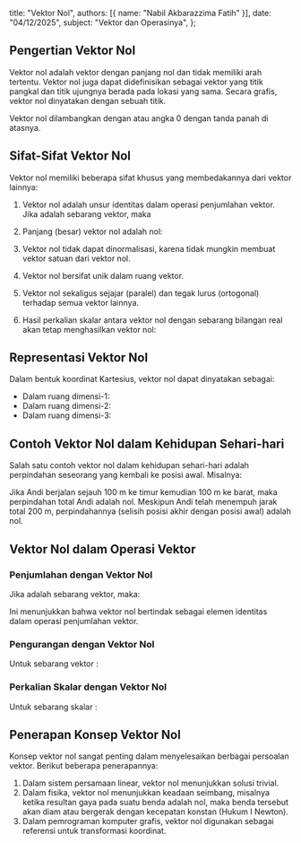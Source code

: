   title: "Vektor Nol",
  authors: [{ name: "Nabil Akbarazzima Fatih" }],
  date: "04/12/2025",
  subject: "Vektor dan Operasinya",
};

## Pengertian Vektor Nol

Vektor nol adalah vektor dengan panjang nol dan tidak memiliki arah tertentu. Vektor nol juga dapat didefinisikan sebagai vektor yang titik pangkal dan titik ujungnya berada pada lokasi yang sama. Secara grafis, vektor nol dinyatakan dengan sebuah titik.

Vektor nol dilambangkan dengan <InlineMath math="\vec{0}" /> atau angka 0 dengan tanda panah di atasnya.

## Sifat-Sifat Vektor Nol

Vektor nol memiliki beberapa sifat khusus yang membedakannya dari vektor lainnya:

1. Vektor nol adalah unsur identitas dalam operasi penjumlahan vektor. Jika <InlineMath math="\vec{a}" /> adalah sebarang vektor, maka <InlineMath math="\vec{a} + \vec{0} = \vec{a}" />

2. Panjang (besar) vektor nol adalah nol: <InlineMath math="|\vec{0}| = 0" />

3. Vektor nol tidak dapat dinormalisasi, karena tidak mungkin membuat vektor satuan dari vektor nol.

4. Vektor nol bersifat unik dalam ruang vektor.

5. Vektor nol sekaligus sejajar (paralel) dan tegak lurus (ortogonal) terhadap semua vektor lainnya.

6. Hasil perkalian skalar antara vektor nol dengan sebarang bilangan real akan tetap menghasilkan vektor nol: <InlineMath math="k \cdot \vec{0} = \vec{0}" />

## Representasi Vektor Nol

Dalam bentuk koordinat Kartesius, vektor nol dapat dinyatakan sebagai:

- Dalam ruang dimensi-1: <InlineMath math="\vec{0} = (0)" />
- Dalam ruang dimensi-2: <InlineMath math="\vec{0} = (0, 0)" />
- Dalam ruang dimensi-3: <InlineMath math="\vec{0} = (0, 0, 0)" />

## Contoh Vektor Nol dalam Kehidupan Sehari-hari

Salah satu contoh vektor nol dalam kehidupan sehari-hari adalah perpindahan seseorang yang kembali ke posisi awal. Misalnya:

Jika Andi berjalan sejauh 100 m ke timur kemudian 100 m ke barat, maka perpindahan total Andi adalah nol. Meskipun Andi telah menempuh jarak total 200 m, perpindahannya (selisih posisi akhir dengan posisi awal) adalah nol.

## Vektor Nol dalam Operasi Vektor

### Penjumlahan dengan Vektor Nol

Jika <InlineMath math="\vec{a}" /> adalah sebarang vektor, maka:

<BlockMath math="\vec{a} + \vec{0} = \vec{a}" />

Ini menunjukkan bahwa vektor nol bertindak sebagai elemen identitas dalam operasi penjumlahan vektor.

### Pengurangan dengan Vektor Nol

Untuk sebarang vektor <InlineMath math="\vec{a}" />:

<div className="flex flex-col gap-4">
  <BlockMath math="\vec{a} - \vec{0} = \vec{a}" />
  <BlockMath math="\vec{0} - \vec{a} = -\vec{a}" />
</div>

### Perkalian Skalar dengan Vektor Nol

Untuk sebarang skalar <InlineMath math="k" />:

<BlockMath math="k \cdot \vec{0} = \vec{0}" />

## Penerapan Konsep Vektor Nol

Konsep vektor nol sangat penting dalam menyelesaikan berbagai persoalan vektor. Berikut beberapa penerapannya:

1. Dalam sistem persamaan linear, vektor nol menunjukkan solusi trivial.
2. Dalam fisika, vektor nol menunjukkan keadaan seimbang, misalnya ketika resultan gaya pada suatu benda adalah nol, maka benda tersebut akan diam atau bergerak dengan kecepatan konstan (Hukum I Newton).
3. Dalam pemrograman komputer grafis, vektor nol digunakan sebagai referensi untuk transformasi koordinat.
